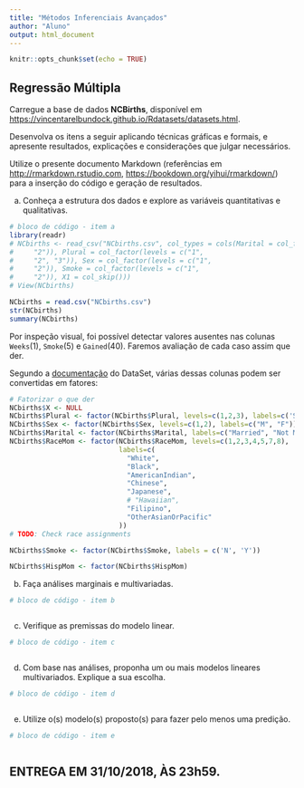 ```yaml
---
title: "Métodos Inferenciais Avançados"
author: "Aluno"
output: html_document
---
```


```r
knitr::opts_chunk$set(echo = TRUE)
```

##  Regressão Múltipla

Carregue a base de dados **NCBirths**, disponível em <https://vincentarelbundock.github.io/Rdatasets/datasets.html>. 

Desenvolva os itens a seguir aplicando técnicas gráficas e formais, e apresente resultados, explicações e considerações que julgar necessários.

Utilize o presente documento Markdown (referências em <http://rmarkdown.rstudio.com>, <https://bookdown.org/yihui/rmarkdown/>) para a inserção do código e geração de resultados.

a.	Conheça a estrutura dos dados e explore as variáveis quantitativas e qualitativas. 

```r
# bloco de código - item a
library(readr)
# NCbirths <- read_csv("NCbirths.csv", col_types = cols(Marital = col_factor(levels = c("1", 
#     "2")), Plural = col_factor(levels = c("1", 
#     "2", "3")), Sex = col_factor(levels = c("1", 
#     "2")), Smoke = col_factor(levels = c("1", 
#     "2")), X1 = col_skip()))
# View(NCbirths)

NCbirths = read.csv("NCbirths.csv")
str(NCbirths)
summary(NCbirths)
```
Por inspeção visual, foi possível detectar valores ausentes nas colunas `Weeks`(1), `Smoke`(5) e `Gained`(40). Faremos avaliação de cada caso assim que der.

Segundo a [documentação](NCbirths.html) do DataSet, várias dessas colunas podem ser convertidas em fatores:

```r
# Fatorizar o que der
NCbirths$X <- NULL
NCbirths$Plural <- factor(NCbirths$Plural, levels=c(1,2,3), labels=c('Single', 'Twins', 'Triplets'))
NCbirths$Sex <- factor(NCbirths$Sex, levels=c(1,2), labels=c("M", "F"))
NCbirths$Marital <- factor(NCbirths$Marital, labels=c("Married", "Not Married"))
NCbirths$RaceMom <- factor(NCbirths$RaceMom, levels=c(1,2,3,4,5,7,8),  # There's no Hawaiian in this base
                           labels=c(
                             "White",
                             "Black",
                             "AmericanIndian",
                             "Chinese",
                             "Japanese",
                             # "Hawaiian",
                             "Filipino",
                             "OtherAsianOrPacific"
                           ))
# TODO: Check race assignments

NCbirths$Smoke <- factor(NCbirths$Smoke, labels = c('N', 'Y'))

NCbirths$HispMom <- factor(NCbirths$HispMom)

```

b.	Faça análises marginais e multivariadas.

```r
# bloco de código - item b



```

c.	Verifique as premissas do modelo linear.

```r
# bloco de código - item c



```

d.	Com base nas análises, proponha um ou mais modelos lineares multivariados. Explique a sua escolha.

```r
# bloco de código - item d



```

e.	Utilize o(s) modelo(s) proposto(s) para fazer pelo menos uma predição.

```r
# bloco de código - item e



```

## ENTREGA EM 31/10/2018, ÀS 23h59.


